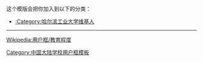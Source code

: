{{Userbox
  |border-c = #000000
  |border-s = 2
  |id-c     = #fff
  |id-s     = 
  |id-fc    = #000
  |info-c   = royalblue
  |info-s   = 10
  |info-fc  = white
  |id       =
  |info     = 这个用户是[[哈尔滨工业大学]]的校友、学生或老师。
}}[[Category:哈尔滨工业大学维基人|{{PAGENAME}}]]
<noinclude>
<div style="clear:both">
这个模版会把你加入到以下的分类：
*[[:Category:哈尔滨工业大学维基人]]
<noinclude>{{Clear}}
----
[[Wikipedia:用户框/教育程度]]
{{UF-hcard-part}}
[[Category:中国大陆学校用户框模板]]
</noinclude>